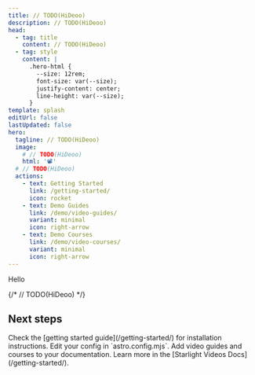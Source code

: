 ```yaml
---
title: // TODO(HiDeoo)
description: // TODO(HiDeoo)
head:
  - tag: title
    content: // TODO(HiDeoo)
  - tag: style
    content: |
      .hero-html {
        --size: 12rem;
        font-size: var(--size);
        justify-content: center;
        line-height: var(--size);
      }
template: splash
editUrl: false
lastUpdated: false
hero:
  tagline: // TODO(HiDeoo)
  image:
    # // TODO(HiDeoo)
    html: '📽️'
  # // TODO(HiDeoo)
  actions:
    - text: Getting Started
      link: /getting-started/
      icon: rocket
    - text: Demo Guides
      link: /demo/video-guides/
      variant: minimal
      icon: right-arrow
    - text: Demo Courses
      link: /demo/video-courses/
      variant: minimal
      icon: right-arrow
---
```



Hello

{/* // TODO(HiDeoo) */}

## Next steps

<CardGrid stagger>
  <Card title="Install the plugin" icon="puzzle">
    Check the [getting started guide](/getting-started/) for installation instructions.
  </Card>
  <Card title="Configure the plugin" icon="setting">
    Edit your config in `astro.config.mjs`.
  </Card>
  <Card title="Publish video content" icon="seti:video">
    Add video guides and courses to your documentation.
  </Card>
  <Card title="Read the docs" icon="open-book">
    Learn more in the [Starlight Videos Docs](/getting-started/).
  </Card>
</CardGrid>
